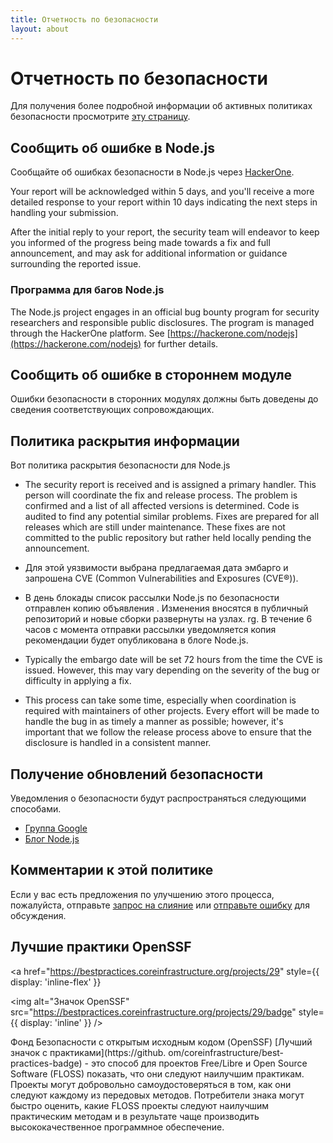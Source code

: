 ```yaml
---
title: Отчетность по безопасности
layout: about
---
```


# Отчетность по безопасности

Для получения более подробной информации об активных политиках безопасности просмотрите [эту страницу](https://github.com/nodejs/node/security/policy).

## Сообщить об ошибке в Node.js

Сообщайте об ошибках безопасности в Node.js через [HackerOne](https://hackerone.com/nodejs).

Your report will be acknowledged within 5 days, and you'll receive a more
detailed response to your report within 10 days indicating the next steps in
handling your submission.

After the initial reply to your report, the security team will endeavor to keep
you informed of the progress being made towards a fix and full announcement,
and may ask for additional information or guidance surrounding the reported
issue.

### Программа для багов Node.js

The Node.js project engages in an official bug bounty program for security
researchers and responsible public disclosures. The program is managed through
the HackerOne platform. See [https://hackerone.com/nodejs](https://hackerone.com/nodejs) for further details.

## Сообщить об ошибке в стороннем модуле

Ошибки безопасности в сторонних модулях должны быть доведены до сведения соответствующих
сопровождающих.

## Политика раскрытия информации

Вот политика раскрытия безопасности для Node.js

- The security report is received and is assigned a primary handler. This
  person will coordinate the fix and release process. The problem is confirmed
  and a list of all affected versions is determined. Code is audited to find
  any potential similar problems. Fixes are prepared for all releases which are
  still under maintenance. These fixes are not committed to the public
  repository but rather held locally pending the announcement.

- Для этой уязвимости выбрана предлагаемая дата эмбарго и запрошена CVE (Common
  Vulnerabilities and Exposures (CVE®️)).

- В день блокады список рассылки Node.js по безопасности отправлен копию объявления
  . Изменения вносятся в публичный репозиторий и новые сборки
  развернуты на узлах. rg. В течение 6 часов с момента отправки рассылки
  уведомляется копия рекомендации будет опубликована в блоге Node.js.

- Typically the embargo date will be set 72 hours from the time the CVE is
  issued. However, this may vary depending on the severity of the bug or
  difficulty in applying a fix.

- This process can take some time, especially when coordination is required
  with maintainers of other projects. Every effort will be made to handle the
  bug in as timely a manner as possible; however, it's important that we follow
  the release process above to ensure that the disclosure is handled in a
  consistent manner.

## Получение обновлений безопасности

Уведомления о безопасности будут распространяться следующими способами.

- [Группа Google](https://groups.google.com/group/nodejs-sec)
- [Блог Node.js](/blog)

## Комментарии к этой политике

Если у вас есть предложения по улучшению этого процесса, пожалуйста, отправьте
[запрос на слияние](https://github.com/nodejs/nodejs.org) или
[отправьте ошибку](https://github.com/nodejs/security-wg/issues/new) для обсуждения.

## Лучшие практики OpenSSF

<a
  href="https://bestpractices.coreinfrastructure.org/projects/29"
  style={{ display: 'inline-flex' }}
>
  <img
    alt="Значок OpenSSF"
    src="https://bestpractices.coreinfrastructure.org/projects/29/badge"
    style={{ display: 'inline' }}
  />
</a>

Фонд Безопасности с открытым исходным кодом (OpenSSF) \[Лучший значок с практиками]\(https://github. om/coreinfrastructure/best-practices-badge) - это способ для проектов Free/Libre и Open Source Software (FLOSS) показать, что они следуют наилучшим практикам. Проекты могут добровольно самоудостоверяться в том, как они следуют каждому из передовых методов. Потребители знака могут быстро оценить, какие FLOSS проекты следуют наилучшим практическим методам и в результате чаще производить высококачественное программное обеспечение.
